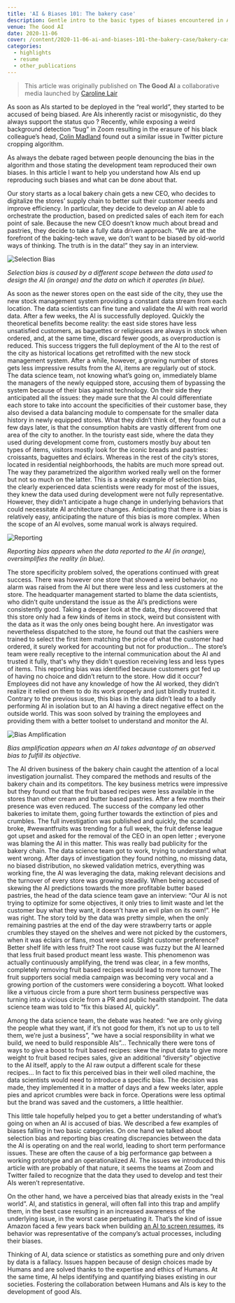 ```yaml
---
title: 'AI & Biases 101: The bakery case'
description: Gentle intro to the basic types of biases encountered in AI systems and their origin.
venue: The Good AI
date: 2020-11-06
cover: /content/2020-11-06-ai-and-biases-101-the-bakery-case/bakery-case.jpg
categories:
  - highlights
  - resume
  - other_publications
---
```


> This article was originally published on **The Good AI** a collaborative media launched by [Caroline Lair](https://www.linkedin.com/in/carolinelair/)

As soon as AIs started to be deployed in the “real world”, they started to be accused of being biased. Are AIs inherently racist or misogynistic, do they always support the status quo ? Recently, while exposing a weird background detection “bug” in Zoom resulting in the erasure of his black colleague’s head, [Colin Madland](https://twitter.com/colinmadland) found out a similar issue in Twitter picture cropping algorithm.

<Tweet id="1307111816250748933" />

As always the debate raged between people denouncing the bias in the algorithm and those stating the development team reproduced their own biases. In this article I want to help you understand how AIs end up reproducing such biases and what can be done about that.

Our story starts as a local bakery chain gets a new CEO, who decides to digitalize the stores’ supply chain to better suit their customer needs and improve efficiency. In particular, they decide to develop an AI able to orchestrate the production, based on predicted sales of each item for each point of sale. Because the new CEO doesn’t know much about bread and pastries, they decide to take a fully data driven approach. “We are at the forefront of the baking-tech wave, we don’t want to be biased by old-world ways of thinking. The truth is in the data!” they say in an interview.

![Selection Bias](/content/2020-11-06-ai-and-biases-101-the-bakery-case/selection-bias.jpg)

_Selection bias is caused by a different scope between the data used to design the AI (in orange) and the data on which it operates (in blue)._

As soon as the newer stores open on the east side of the city, they use the new stock management system providing a constant data stream from each location. The data scientists can fine tune and validate the AI with real world data. After a few weeks, the AI is successfully deployed. Quickly the theoretical benefits become reality: the east side stores have less unsatisfied customers, as baguettes or religieuses are always in stock when ordered, and, at the same time, discard fewer goods, as overproduction is reduced. This success triggers the full deployment of the AI to the rest of the city as historical locations get retrofitted with the new stock management system. After a while, however, a growing number of stores gets less impressive results from the AI, items are regularly out of stock. The data science team, not knowing what’s going on, immediately blame the managers of the newly equipped store, accusing them of bypassing the system because of their bias against technology. On their side they anticipated all the issues: they made sure that the AI could differentiate each store to take into account the specificities of their customer base, they also devised a data balancing module to compensate for the smaller data history in newly equipped stores. What they didn’t think of, they found out a few days later, is that the consumption habits are vastly different from one area of the city to another. In the touristy east side, where the data they used during development come from, customers mostly buy about ten types of items, visitors mostly look for the iconic breads and pastries: croissants, baguettes and éclairs. Whereas in the rest of the city’s stores, located in residential neighborhoods, the habits are much more spread out. The way they parametrized the algorithm worked really well on the former but not so much on the latter. This is a sneaky example of selection bias, the clearly experienced data scientists were ready for most of the issues, they knew the data used during development were not fully representative. However, they didn’t anticipate a huge change in underlying behaviors that could necessitate AI architecture changes. Anticipating that there is a bias is relatively easy, anticipating the nature of this bias is more complex. When the scope of an AI evolves, some manual work is always required.

![Reporting](/content/2020-11-06-ai-and-biases-101-the-bakery-case/reporting-bias.jpg)

_Reporting bias appears when the data reported to the AI (in orange), oversimplifies the reality (in blue)._

The store specificity problem solved, the operations continued with great success. There was however one store that showed a weird behavior, no alarm was raised from the AI but there were less and less customers at the store. The headquarter management started to blame the data scientists, who didn’t quite understand the issue as the AI’s predictions were consistently good. Taking a deeper look at the data, they discovered that this store only had a few kinds of items in stock, weird but consistent with the data as it was the only ones being bought here. An investigator was nevertheless dispatched to the store, he found out that the cashiers were trained to select the first item matching the price of what the customer had ordered, it surely worked for accounting but not for production… The store’s team were really receptive to the internal communication about the AI and trusted it fully, that's why they didn't question receiving less and less types of items. This reporting bias was identified because customers got fed up of having no choice and didn’t return to the store. How did it occur? Employees did not have any knowledge of how the AI worked, they didn’t realize it relied on them to do its work properly and just blindly trusted it. Contrary to the previous issue, this bias in the data didn’t lead to a badly performing AI in isolation but to an AI having a direct negative effect on the outside world. This was soon solved by training the employees and providing them with a better toolset to understand and monitor the AI.

![Bias Amplification](/content/2020-11-06-ai-and-biases-101-the-bakery-case/bias-amplification.jpg)

_Bias amplification appears when an AI takes advantage of an observed bias to fulfill its objective._

The AI driven business of the bakery chain caught the attention of a local investigation journalist. They compared the methods and results of the bakery chain and its competitors. The key business metrics were impressive but they found out that the fruit based recipes were less available in the stores than other cream and butter based pastries. After a few months their presence was even reduced. The success of the company led other bakeries to imitate them, going further towards the extinction of pies and crumbles. The full investigation was published and quickly, the scandal broke, #wewantfruits was trending for a full week, the fruit defense league got upset and asked for the removal of the CEO in an open letter ; everyone was blaming the AI in this matter. This was really bad publicity for the bakery chain. The data science team got to work, trying to understand what went wrong. After days of investigation they found nothing, no missing data, no biased distribution, no skewed validation metrics, everything was working fine, the AI was leveraging the data, making relevant decisions and the turnover of every store was growing steadily. When being accused of skewing the AI predictions towards the more profitable butter based pastries, the head of the data science team gave an interview: “Our AI is not trying to optimize for some objectives, it only tries to limit waste and let the customer buy what they want, it doesn’t have an evil plan on its own!”. He was right. The story told by the data was pretty simple, when the only remaining pastries at the end of the day were strawberry tarts or apple crumbles they stayed on the shelves and were not picked by the customers, when it was éclairs or flans, most were sold. Slight customer preference? Better shelf life with less fruit? The root cause was fuzzy but the AI learned that less fruit based product meant less waste. This phenomenon was actually continuously amplifying, the trend was clear, in a few months, completely removing fruit based recipes would lead to more turnover. The fruit supporters social media campaign was becoming very vocal and a growing portion of the customers were considering a boycott. What looked like a virtuous circle from a pure short term business perspective was turning into a vicious circle from a PR and public health standpoint. The data science team was told to “fix this biased AI, quickly”.

Among the data science team, the debate was heated: “we are only giving the people what they want, if it’s not good for them, it’s not up to us to tell them, we’re just a business”, “we have a social responsibility in what we build, we need to build responsible AIs”... Technically there were tons of ways to give a boost to fruit based recipes: skew the input data to give more weight to fruit based recipes sales, give an additional “diversity” objective to the AI itself, apply to the AI raw output a different scale for these recipes… In fact to fix this perceived bias in their well oiled machine, the data scientists would need to introduce a specific bias. The decision was made, they implemented it in a matter of days and a few weeks later, apple pies and apricot crumbles were back in force. Operations were less optimal but the brand was saved and the customers, a little healthier.

This little tale hopefully helped you to get a better understanding of what’s going on when an AI is accused of bias. We described a few examples of biases falling in two basic categories. On one hand we talked about selection bias and reporting bias creating discrepancies between the data the AI is operating on and the real world, leading to short term performance issues. These are often the cause of a big performance gap between a working prototype and an operationalized AI. The issues we introduced this article with are probably of that nature, it seems the teams at Zoom and Twitter failed to recognize that the data they used to develop and test their AIs weren’t representative.

On the other hand, we have a perceived bias that already exists in the “real world”. AI, and statistics in general, will often fall into this trap and amplify them, in the best case resulting in an increased awareness of the underlying issue, in the worst case perpetuating it. That’s the kind of issue Amazon faced a few years back when building [an AI to screen resumes](https://www.reuters.com/article/us-amazon-com-jobs-automation-insight-idUSKCN1MK08G), its behavior was representative of the company’s actual processes, including their biases.

Thinking of AI, data science or statistics as something pure and only driven by data is a fallacy. Issues happen because of design choices made by Humans and are solved thanks to the expertise and ethics of Humans. At the same time, AI helps identifying and quantifying biases existing in our societies. Fostering the collaboration between Humans and AIs is key to the development of good AIs.

